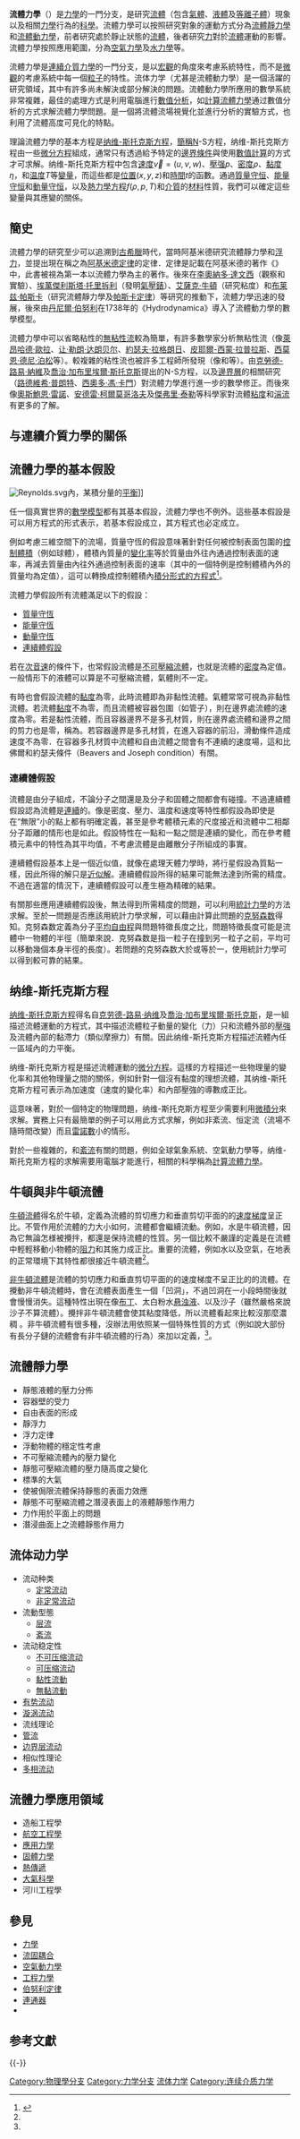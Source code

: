 {{多個問題|
{{lead section|time=2019-06-28T07:57:05+00:00}}
{{prose|time=2019-06-28T07:45:50+00:00}}
{{refimprove|time=2016-06-21T05:24:55+00:00}}
}}
{{noteTA
|G1=物理學
}}
'''流體力學'''（{{lang-en|Fluid mechanics}}）是[[力學|力學]]的一門分支，是研究[[流體|流體]]（包含[[氣體|氣體]]、[[液體|液體]]及[[等離子體|等離子體]]）現象以及相關[[力學|力學]]行為的[[科學|科學]]。流體力學可以按照研究對象的運動方式分為[[流體靜力學|流體靜力學]]和[[流體動力學|流體動力學]]，前者研究處於靜止狀態的[[流體|流體]]，後者研究[[力|力]]對於[[流體|流體]]運動的影響。流體力學按照應用範圍，分為[[空氣力學|空氣力學]]及[[水力學|水力學]]等。

流體力學是[[連續介質力學|連續介質力學]]的一門分支，是以[[宏觀|宏觀]]的角度來考慮系統特性，而不是[[微觀|微觀]]的考慮系統中每一個[[粒子|粒子]]的特性。流体力学（尤甚是流體動力學）是一個活躍的研究領域，其中有許多尚未解決或部分解決的問題。流體動力學所應用的數學系統非常複雜，最佳的處理方式是利用電腦進行[[數值分析|數值分析]]，如[[計算流體力學|計算流體力學]]通过數值分析的方式求解流體力學問題。{{link-en|粒子圖像測速技術|Particle image velocimetry}}是一個將流體流場視覺化並進行分析的實驗方式，也利用了流體高度可見化的特點。

理論流體力學的基本方程是[[纳维-斯托克斯方程|纳维-斯托克斯方程]]，[[縮寫|簡稱]]N-S方程，纳维-斯托克斯方程由一些[[微分方程|微分方程]]組成，通常只有透過給予特定的[[邊界條件|邊界條件]]與使用[[數值計算|數值計算]]的方式才可求解。纳维-斯托克斯方程中包含[[速度|速度]]<math>\vec{v}=(u,v,w)</math>、[[壓强|壓强]]<math>p</math>、[[密度|密度]]<math>\rho</math>、[[黏度|黏度]]<math>\eta</math>，和[[温度|温度]]<math>T</math>等[[變量|變量]]，而這些都是[[位置|位置]]<math>(x,y,z)</math>和[[時間|時間]]''t''的函數。通過[[質量守恒|質量守恒]]、[[能量守恒|能量守恒]]和[[動量守恒|動量守恒]]，以及[[熱力學方程|熱力學方程]]<math>f(\rho, p,T)</math>和[[介質|介質]]的[[材料|材料]]性質，我們可以確定這些變量與其應變的關係。

== 簡史 ==
<!--{{main|流體力學的歷史}}-->
流體力學的研究至少可以追溯到[[古希臘|古希臘]]時代，當時阿基米德研究流體靜力學和[[浮力|浮力]]，並提出現在稱之為[[阿基米德定律|阿基米德定律]]的定律．定律是記載在阿基米德的著作《{{link-en|论浮体|On Floating Bodies}}》中，此書被視為第一本以流體力學為主的著作。後來在[[李奧納多·達文西|李奧納多·達文西]]（觀察和實驗）、[[埃萬傑利斯塔·托里拆利|埃萬傑利斯塔·托里拆利]]（發明[[氣壓錶|氣壓錶]]）、[[艾薩克·牛頓|艾薩克·牛頓]]（研究粘度）和[[布莱兹·帕斯卡|布莱兹·帕斯卡]]（研究流體靜力學及[[帕斯卡定律|帕斯卡定律]]）等研究的推動下，流體力學迅速的發展，後來由[[丹尼爾·伯努利|丹尼爾·伯努利]]在1738年的《Hydrodynamica》導入了流體動力學的數學模型。

流體力學中可以省略粘性的[[無粘性流|無粘性流]]較為簡單，有許多數學家分析無粘性流（像[[萊昂哈德·歐拉|萊昂哈德·歐拉]]、[[让·勒朗·达朗贝尔|让·勒朗·达朗贝尔]]、[[約瑟夫·拉格朗日|約瑟夫·拉格朗日]]、[[皮耶爾-西蒙·拉普拉斯|皮耶爾-西蒙·拉普拉斯]]、[[西莫恩·德尼·泊松|西莫恩·德尼·泊松]]等）。較複雜的粘性流也被許多工程師所發現（像{{link-en|讓·路易·馬利·普瓦澤伊|Jean_Louis_Marie_Poiseuille}}和{{link-en|戈特希尔夫·哈根|Gotthilf Hagen}}等）。由[[克勞德-路易·納維|克勞德-路易·納維]]及[[喬治·加布里埃爾·斯托克斯|喬治·加布里埃爾·斯托克斯]]提出的N-S方程，以及[[邊界層|邊界層]]的相關研究（[[路德維希·普朗特|路德維希·普朗特]]、[[西奧多·馮·卡門|西奧多·馮·卡門]]）對流體力學進行進一步的數學修正。而後來像[[奧斯鮑恩·雷諾|奧斯鮑恩·雷諾]]、[[安德雷·柯爾莫哥洛夫|安德雷·柯爾莫哥洛夫]]及[[傑弗里·泰勒|傑弗里·泰勒]]等科學家對流體[[粘度|粘度]]和[[湍流|湍流]]有更多的了解。

== 与連續介質力學的關係 ==
{{连续介质力学分支}}

== 流體力學的基本假設 ==
[[File:Reynolds.svg|thumb]]內，某積分量的[[平衡|平衡]]]]

任一個真實世界的[[數學模型|數學模型]]都有其基本假設，流體力學也不例外。這些基本假設是可以用方程式的形式表示，若基本假設成立，其方程式也必定成立。

例如考慮三維空間下的流場，質量守恆的假設意味著針對任何被控制表面包圍的[[控制體積|控制體積]]（例如球體），體積內質量的[[導數|變化率]]等於質量由外往內通過控制表面的速率，再減去質量由內往外通過控制表面的速率（其中的一個特例是控制體積內外的質量均為定值），這可以轉換成控制體積內[[連續性方程式#積分形式|積分形式的方程式]]<ref name=Batchelor>{{citation | first=George K. | last=Batchelor | title=An Introduction to Fluid Dynamics | year=1967 | publisher=Cambridge University Press | isbn=0-521-66396-2}}</ref>{{rp|74}}。

流體力學假設所有流體滿足以下的假設：

* [[質量守恆|質量守恆]]
* [[能量守恆|能量守恆]]
* [[動量守恆|動量守恆]]
* [[連續體假設|連續體假設]]

若在[[次音速|次音速]]的條件下，也常假設流體是[[不可壓縮流體|不可壓縮流體]]，也就是流體的[[密度|密度]]為定值。一般情形下的液體可以算是不可壓縮流體，氣體則不一定。

有時也會假設流體的[[黏度|黏度]]為零，此時流體即為非黏性流體。氣體常常可視為非黏性流體。若流體[[黏度|黏度]]不為零，而且流體被容器包圍（如管子），則在邊界處流體的速度為零。若是黏性流體，而且容器邊界不是多孔材質，則在邊界處流體和邊界之間的剪力也是零，稱為{{link-en|無滑動條件|No-slip condition}}。若容器邊界是多孔材質，在進入容器的前沿，滑動條件造成速度不為零．在容器多孔材質中流體和自由流體之間會有不連續的速度場，這和比佛爾和約瑟夫條件（Beavers and Joseph condition）有關。

=== 連續體假設 ===
{{main|連續介質力學}}

流體是由分子組成，不論分子之間還是及分子和固體之間都會有碰撞。不過連續體假設認為流體是[[連續|連續]]的。像是密度、壓力、溫度和速度等特性都假設為即使是在“無限”小的點上都有明確定義，甚至是參考體積元素的尺度接近和流體中二相鄰分子距離的情形也是如此。假設特性在一點和一點之間是連續的變化，而在參考體積元素中的特性為其平均值，不考慮流體是由離散分子所組成的事實。

連續體假設基本上是一個近似值，就像在處理天體力學時，將行星假設為質點一樣，因此所得的解只是[[近似解|近似解]]。連續體假設所得的結果可能無法達到所需的精度。不過在適當的情況下，連續體假設可以產生極為精確的結果。

有關那些應用連續體假設後，無法得到所需精度的問題，可以利用[[統計力學|統計力學]]的方法求解。至於一問題是否應該用統計力學求解，可以藉由計算此問題的[[克努森数|克努森数]]得知。克努森数定義為分子[[平均自由程|平均自由程]]與問題特徵長度之比，問題特徵長度可能是流體中一物體的半徑（簡單來說．克努森数是指一粒子在撞到另一粒子之前，平均可以移動幾個本身半徑的長度）。若問題的克努森数大於或等於一，使用統計力學可以得到較可靠的結果。

== 纳维-斯托克斯方程 ==
{{main|纳维-斯托克斯方程}}

[[纳维-斯托克斯方程|纳维-斯托克斯方程]]得名自[[克劳德-路易·纳维|克劳德-路易·纳维]]及[[喬治·加布里埃爾·斯托克斯|喬治·加布里埃爾·斯托克斯]]，是一組描述流體運動的方程式，其中描述流體粒子動量的變化（力）只和流體外部的[[壓強|壓強]]及流體內部的黏滯力（類似摩擦力）有關。因此纳维-斯托克斯方程描述流體內任一區域內的力平衡。

纳维-斯托克斯方程是描述流體運動的[[微分方程|微分方程]]。這樣的方程描述一些物理量的變化率和其他物理量之間的關係，例如針對一個沒有黏度的理想流體，其纳维-斯托克斯方程可表示為加速度（速度的變化率）和內部壓強的導數成正比。

這意味著，對於一個特定的物理問題，纳维-斯托克斯方程至少需要利用[[微積分|微積分]]來求解。實務上只有最簡單的例子可以用此方式求解，例如非紊流、恒定流（流場不隨時間改變）而且[[雷諾數|雷諾數]]小的情形。

對於一些複雜的，和[[紊流|紊流]]有關的問題，例如全球氣象系統、空氣動力學等，纳维-斯托克斯方程的求解需要用電腦才能進行，相關的科學稱為[[計算流體力學|計算流體力學]]。

== 牛頓與非牛頓流體 ==
[[牛頓流體|牛頓流體]]得名於牛頓，定義為流體的剪切應力和垂直剪切平面的的[[速度|速度]][[梯度|梯度]]呈正比。不管作用於流體的力大小如何，流體都會繼續流動。例如，水是牛頓流體，因為它無論怎様被攪拌，都還是保持流體的性質。另一個比較不嚴謹的定義是在流體中輕輕移動小物體的[[阻力|阻力]]和其施力成正比。重要的流體，例如水以及空氣，在地表的正常環境下其特性都很接近牛頓流體<ref name=Batchelor/>{{rp|145}}。

[[非牛頓流體|非牛頓流體]]是流體的剪切應力和垂直剪切平面的的速度梯度不呈正比的的流體。在攪動非牛頓流體時，會在流體表面產生一個「凹洞」，不過凹洞在一小段時間後就會慢慢消失。這種特性出現在像[[布丁|布丁]]、太白粉水[[悬浊液|悬浊液]]、以及沙子（雖然嚴格來說沙子不算流體）。攪拌非牛頓流體會使其粘度降低，所以流體看起來比較沒那麼濃稠<!--（這被看作是中無滴漏塗料）--->。非牛頓流體有很多種，沒辦法用依照某一個特殊性質的方式（例如說大部份有長分子鏈的流體會有非牛頓流體的行為）來加以定義，<ref name=Batchelor/>{{rp|145}}。

== 流體靜力學 ==
{{main|流體靜力學}}
* 靜態液體的壓力分佈
* 容器壁的受力
* 自由表面的形成
* 靜浮力
* 浮力定律
* 浮動物體的穩定性考慮
* 不可壓縮流體內的壓力變化
* 靜態可壓縮流體的壓力隨高度之變化
* 標準的大氣
* 使被侷限流體保持靜態的表面力效應
* 靜態不可壓縮流體之潛浸表面上的液體靜態作用力
* 力作用於平面上的問題
* 潛浸曲面上之流體靜態作用力

== 流体动力学 ==
{{main|流体动力学}}
* 流动种类
** [[定常流动|定常流动]]
** [[非定常流动|非定常流动]]
* 流動型態
** [[层流|层流]]
** [[紊流|紊流]]
* 流动稳定性
** [[不可压缩流动|不可压缩流动]]
** [[可压缩流动|可压缩流动]]
** [[黏性流動|黏性流動]]
** [[無黏流動|無黏流動]]
* [[有势流动|有势流动]]
* [[漩涡流动|漩涡流动]]
* 流线理论
* [[管流|管流]]
* [[边界层流动|边界层流动]]
* 相似性理论
* [[多相流动|多相流动]]

== 流體力學應用領域 ==
* 造船工程學
* [[航空工程學|航空工程學]]
* [[應用力學|應用力學]]
* [[固體力學|固體力學]]
* [[熱傳遞|熱傳遞]]
* [[大氣科學|大氣科學]]
* 河川工程學

== 參見 ==
* [[力學|力學]]
* [[流固耦合|流固耦合]]
* [[空氣動力學|空氣動力學]]
* [[工程力學|工程力學]]
* [[伯努利定律|伯努利定律]]
* [[連通器|連通器]]
* {{link-en|二次流|Secondary flow}}

== 参考文獻 ==
{{Reflist}}

{{-}}
{{连续介质力学}}
{{化學工程}}

{{Authority control}}

[[Category:物理學分支|Category:物理學分支]]
[[Category:力学分支|Category:力学分支]]
[[Category:流体力学|]]
[[Category:连续介质力学|Category:连续介质力学]]